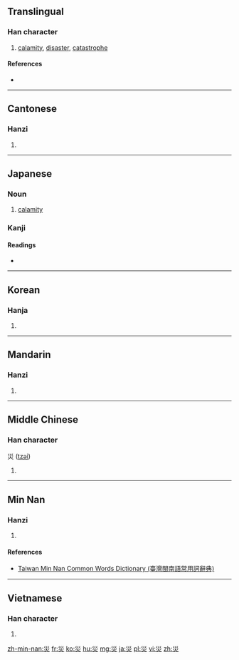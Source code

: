 {{also|灾|烖}}
==Translingual==

===Han character===
{{Han char|rn=86|rad=火|as=03|sn=7|four=2280<sub>9</sub>|canj=女女火 (VVF)|ids=⿱[[巛]][[火]]}}

# [[calamity]], [[disaster]], [[catastrophe]]

====References====
* {{Han ref|kx=0666.180|dkj=18879|dj=1075.230|hdz=32190.060|uh=707D|ud=28797|bh=A861|bd=43105}}

----

==Cantonese==

===Hanzi===
{{yue-hanzi|jyut=zoi1|y=joi1|sim=灾}}

# {{defn|lang=yue|sort=火03}}

----

==Japanese==

===Noun===
{{ja-noun|k|hira=わざわい|rom=wazawai}}

# {{ja-def|わざわい}} [[calamity]]

===Kanji===
{{ja-kanji|grade=5|rs=火03}}

====Readings====
* {{ja-readings|on=[[さい]] (sai)|kun=[[わざわい]] (wazawai)}}

----

==Korean==

===Hanja===
{{ko-hanja|hangeul=재|eumhun=|rv=jae|mr=chae|y=cay}}

# {{defn|lang=ko|sort=火03}}

----

==Mandarin==

===Hanzi===
{{cmn-hanzi|sim=灾|pin=[[zāi]] ([[zai1]])|wg=tsai<sup>1</sup>}}

# {{defn|lang=cmn|sort=火03}}

----

==Middle Chinese==

===Han character===
災 ([[tzəi]])

# {{defn|lang=ltc|sort=火03}}

----

==Min Nan==

===Hanzi===
{{nan-hanzi|tlpa=tsai (tsai<sup>1</sup>), tse (tse<sup>1</sup>)}}

# {{defn|lang=nan|sort=火03}}

====References====
*[http://twblg.dict.edu.tw/holodict_new/result_detail.jsp?n_no=3342&curpage=1&sample=%E7%81%BD&radiobutton=1&querytarget=1&limit=20&pagenum=1&rowcount=17 Taiwan Min Nan Common Words Dictionary (臺灣閩南語常用詞辭典)]

----

==Vietnamese==

===Han character===
{{vi-hantu|[[tai]]|rs=火03}}

# {{defn|lang=vi|sort=火03}}

[[zh-min-nan:災]]
[[fr:災]]
[[ko:災]]
[[hu:災]]
[[mg:災]]
[[ja:災]]
[[pl:災]]
[[vi:災]]
[[zh:災]]